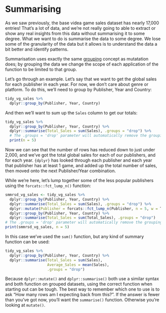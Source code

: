 # Summarising

As we saw previously, the base videa game sales dataset has nearly 17,000 entries! That's a lot of data, and we're not really going to able to extract or show any real insights from this data without summarising it to some degree. What we want to do is summarise the data to some degree. We lose some of the granularity of the data but it allows is to understand the data a bit better and identify patterns.

Summarisation uses exactly the same [grouping](#grouping) concept as mutatation does; by grouping the data we change the scope of each application of the function to be limited to that group. 

Let's go through an example. Let's say that we want to get the global sales for each publisher in each year. For now, we don't care about genre or platform. To do this, we'll need to group by Publisher, Year and Country:

```r
tidy_vg_sales %>%
  dplyr::group_by(Publisher, Year, Country)
```

And then we'll want to sum up the `Sales` column to get our totals:

```r
tidy_vg_sales %>%
  dplyr::group_by(Publisher, Year, Country) %>%
  dplyr::summarise(Total_Sales = sum(Sales), .groups = "drop") %>%
  # The .groups = 'drop' parameter will automatically remove the grouping from the dataset
  print(n = 5)
```

Now we can see that the number of rows has reduced down to just under 2,000, and we've got the total global sales for each of our publishers, and for each year. `{dplyr}` has looked through each publisher and each year that publisher has at least 1 game, and added up the total number of sales, then moved onto the next Publisher/Year combination.

While we're here, let's lump together some of the less popular publishers using the `forcats::fct_lump_n()` function:

```r
smmrsd_vg_sales <- tidy_vg_sales %>%
  dplyr::group_by(Publisher, Year, Country) %>%
  dplyr::summarise(Total_Sales = sum(Sales), .groups = "drop") %>%
  dplyr::mutate(Publisher = forcats::fct_lump_n(Publisher, n = 5, w = Total_Sales)) %>%
  dplyr::group_by(Publisher, Year, Country) %>%
  dplyr::summarise(Total_Sales = sum(Total_Sales), .groups = "drop")
# The .groups = 'drop' parameter will automatically remove the grouping from the dataset
print(smmrsd_vg_sales, n = 5)
```

In this case we've used the `sum()` function, but any kind of summary function can be used:

```r
tidy_vg_sales %>%
  dplyr::group_by(Publisher, Year, Country) %>%
  dplyr::summarise(Total_Sales = sum(Sales),
                   Average_Sales = mean(Sales),
                   .groups = "drop")
```

Because `dplyr::mutate()` and `dplyr::summarise()` both use a similar syntax and both function on grouped datasets, using the correct function when starting out can be tough. The best way to remember which one to use is to ask "How many rows am I expecting back from this?". If the answer is fewer than you've got now, you'll want the `summarise()` function. Otherwise you're looking at `mutate()`.